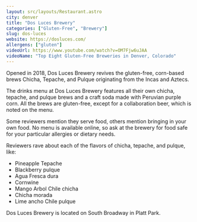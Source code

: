 ```yaml
---
layout: src/layouts/Restaurant.astro
city: denver
title: "Dos Luces Brewery"
categories: ["Gluten-Free", "Brewery"]
slug: dos-luces
website: https://dosluces.com/
allergens: ["gluten"]
videoUrl: https://www.youtube.com/watch?v=OM7Fjw6uJAA
videoName: "Top Eight Gluten-Free Breweries in Denver, Colorado"
---
```


Opened in 2018, Dos Luces Brewery revives the gluten-free, corn-based brews Chicha, Tepache, and Pulque originating from the Incas and Aztecs.

The drinks menu at Dos Luces Brewery features all their own chicha, tepache, and pulque brews and a craft soda made with Peruvian purple corn. All the brews are gluten-free, except for a collaboration beer, which is noted on the menu.

Some reviewers mention they serve food, others mention bringing in your own food. No menu is available online, so ask at the brewery for food safe for your particular allergies or dietary needs.

Reviewers rave about each of the flavors of chicha, tepache, and pulque, like:
* Pineapple Tepache
* Blackberry pulque
* Agua Fresca dura
* Cornwine
* Mango Arbol Chile chicha
* Chicha morada
* Lime ancho Chile pulque

Dos Luces Brewery is located on South Broadway in Platt Park.
